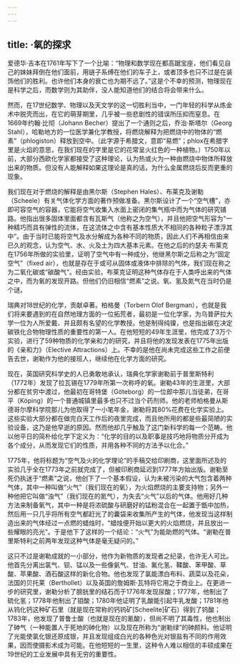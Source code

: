 ```yaml
---
---
---
```

title: ·氧的探求
---




爱德华·吉本在1761年写下了一个比喻：“物理和数学现在都高踞宝座，他们看见自己的妹妹拜倒在他们面前，用链子系缚在他们的车子上，或者顶多也只不过是在装饰他们的胜利。也许他们本身的衰亡也为期不远了。”这是个不幸的预测，物理现在是科学之后，而数学则为其助伴，没人能知道他们的结合将会带来什么。

然而，在17世纪数学、物理以及天文学的这一切胜利当中，一门年轻的科学从炼金术中脱壳而出，在它的萌芽期里，几乎被一些悲剧性的错误所压抑而窒息。在1669年约翰·比彻（Johann Becher）提出了一个通则之后，乔治·斯塔尔（Georg Stahl），哈勒地方的一位医学兼化学教授，将燃烧解释为把燃烧中的物体的“燃素”（phlogiston）释放到空中。（此字源于希腊文，意即“易燃”；phlox在希腊字里是火焰的意思，在我们现在的字里是它的花常呈火红色的一种植物。）1750年以前，大部分西欧化学家都接受了这种理论，认为热或火为一种由燃烧中物体所释放出来的物质。但没有人能解释如果这理论是真的话，为什么金属燃烧后反而更重的现象。

我们现在对于燃烧的解释是由黑尔斯（Stephen Hales）、布莱克及谢勒（Scheele）有关气体化学方面的著作预做准备。黑尔斯设计了一个“空气槽”，亦即可容空气的容器，它能将空气收集入水面上密闭的集气瓶中而为气体的研究铺路。他指出很多固体里面都含有瓦斯气（他称之为空气），并且他把空气形容为“一种精巧而具有弹性的流体，在这流体之中含有基本性质大不相同的各种粒子漂浮其中”。由于当时已能将空气及水分解成为各种不同的物质，因此人们不再相信由来已久的观念，认为空气、水、火及土为四大基本元素。在他之后的约瑟夫·布莱克在1756年所做的实验里，证明了空气中有一种成分，他继黑尔斯之后称之为“固定空气”（fixed air），也就是存在于或可从固体或液体中排除的气体，我们现在称之为二氧化碳或“碳酸气”。经由实验，布莱克证明这种气体存在于人类呼出来的气体之中，而为氧的发现开路。但他们仍旧相信“燃素”之说。氧、氢及氮气在当时仍是个谜。

瑞典对18世纪的化学，贡献卓著。柏格曼（Torbern Olof Bergman），也就是我们将来要遇到的在自然地理方面的一位拓荒者，最初是一位化学家，为乌普萨拉大学一位为人所爱戴、并且颇有名望的化学教授。他是制得纯镍，也是指出碳在决定碳铁化合物物理性质的重要性的第一人。在他短短的49年生涯里，他完成了3万个实验，进行了59种物质的化学亲和力的研究，并且将他的发现发表在1775年出版的《亲和力》（Elective Attractions）上。不幸的是他在尚未完成这些工作之前便告去世，谢勒作为他的接班人，继续他在化学方面的研究。

现在，英国研究科学史的人已勇敢地承认，瑞典化学家谢勒前于普里斯特利（1772年）发现了拉瓦锡在1779年所第一次称呼的氧。谢勒43年的生涯里，大部分都在贫穷中渡过，他最初在哥特堡（Göteborg）的一位郎中那儿当徒弟，在哥平（Köping）的一个普通城镇里最多也只不过当个药剂师。他的老师柏格曼从斯德哥尔摩科学院那儿为他取得了一小笔年金，谢勒将其80%花费在化学实验上。这些实验大部分都在做完白天工作后的夜里完成，而且他所用的都是些最简陋的实验设备，这乃是他早逝的原因。然而他却几乎触及了这门新科学的每一个范畴。他以他平日的简朴给化学下定义为：“化学的目的以及职事是技巧地将物质分开成为各个成分，从而发现它们的性质，并用各种不同的方法予以化合。”

1775年，他将标题为“空气及火的化学理论”的手稿交给印刷商，这里面所述及的实验几乎全在1773年之前就完成了，但被印刷商延迟到1777年方始出版。谢勒至死仍执迷于“燃素”之说，他创下了一个基本假设，认为未被污染的大气包含着两种气体，其中一种叫做“火气”（我们现在的氧），为火焰燃烧的主要支持物；另外一种他把它叫做“浊气”（我们现在的氮气），为失去“火气”以后的气体。他用好几种方法来制备氧气，其中一种是将浓硫酸与研磨好的锰粉混合在一起置于甑中加热，然后用一只几乎将所有空气都赶光了的囊袋来收集所产生的气体，他发现当这样制造出来的气体经过一点燃的蜡烛时，“蜡烛便开始以更大的火焰燃烧，并且放出一些耀眼的亮光”。于是他下了这样的一个结论：“火气”为能助燃的气体。“谢勒在普里斯特利之前两年发现这种气体是毫无疑问的。”

这只不过是谢勒成就的一小部分，他作为新物质的发现者之纪录，也许无人可比。他首先分离出氯气、钡、锰以及一些像氨气、甘油、氟化氢、鞣酸、苯甲酸、草酸、苹果酸、酒石酸这样的新化合物。他也发现了氯能漂白布料、蔬菜以及花朵，法国的贝托莱（Berthollet）以及英国的詹姆斯·瓦特将它用之于商业上。在更进一步的研究里，谢勒分析了膀胱里的结石而于1776年发现尿酸；1777年，他制出了硫化氢；1778年他制出了钼酸；1780年他证明了乳酸能引起牛乳发酸；1781年他从钨化钙这种矿石里（就是现在常称的钙钨矿[Scheelite]矿石）得到了钨酸；1783年，他发现了普鲁士酸（也就是现在的氰酸），但尚不明了其毒性，他也制出了砷气（一种能置人于死地的砷化物）以及现在所称为“谢勒绿”的砷颜料。他证明了光能使氯化银还原成银，并且发现组成白光的各种色光对银盐有不同的作用效果，因而使摄影术成为可能。在他短短的一生里，这种令人难以相信的丰硕成果在19世纪的工业发展中具有无穷的重要性。
